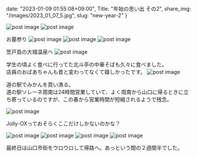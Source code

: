 date: "2023-01-09 01:55:08+09:00",
Title: "年始の思い出 その2",
share_img: "/images/2023_01_07_5.jpg",
slug: "new-year-2"
}

<img src="/images/2023_01_07_1.jpg" alt="post image" />
<img src="/images/2023_01_07_2.jpg" alt="post image" />

<span className="caption">お墓参り</span>
<img src="/images/2023_01_07_3.jpg" alt="post image" />
<img src="/images/2023_01_07_4.jpg" alt="post image" />
<img src="/images/2023_01_07_5.jpg" alt="post image" />

<span className="caption">笠戸島の大城温泉へ</span>
<img src="/images/2023_01_07_6.jpg" alt="post image" />

<span className="caption">学生の頃よく食べに行ってた北斗亭の中華そばも久々に食べました。<br />店員のおばあちゃんも昔と変わってなくて嬉しかったです。</span>
<img src="/images/2023_01_07_7.jpg" alt="post image" />

<span className="caption">道の駅でみかんを買い漁る。<br />道の駅ソレーネ周南は24時間営業していて、よく周南から山口に帰るときに立ち寄っているのですが、この春から営業時間が短縮されるようで残念。</span>

<img src="/images/2023_01_08_1.jpg" alt="post image" />

<span className="caption">Jolly-OXっておそらくここだけしかないのかな？</span>

<img src="/images/2023_01_09_1.jpg" alt="post image" />
<img src="/images/2023_01_09_2.jpg" alt="post image" />
<img src="/images/2023_01_09_3.jpg" alt="post image" />
<img src="/images/2023_01_09_4.jpg" alt="post image" />

<span className="caption">最終日は山口市街をウロウロして帰路へ。あっという間の２週間半でした。</span>
